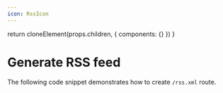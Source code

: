 ```yaml
---
icon: RssIcon
---
```



  return cloneElement(props.children, {
    components: {}
  })
}


# Generate RSS feed

The following code snippet demonstrates how to create `/rss.xml` route.

<ExampleCode
  example="blog"
  filePath="app/rss.xml/route.js"
  metadata="/getPosts/"
/>
